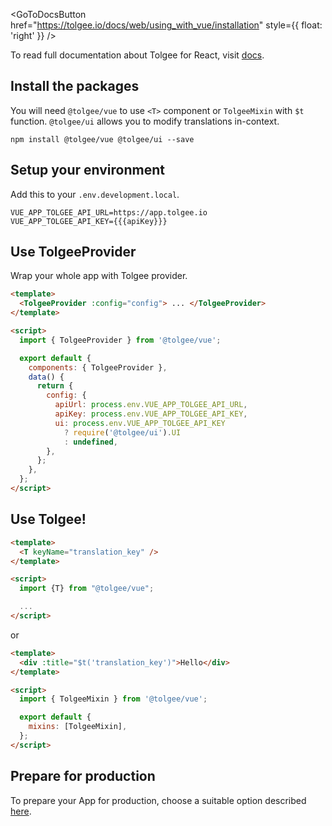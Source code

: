 
<GoToDocsButton
  href="https://tolgee.io/docs/web/using_with_vue/installation"
  style={{ float: 'right' }}
/>

To read full documentation about Tolgee for React, visit [docs](https://tolgee.io/docs/web/using_with_vue/installation).

## Install the packages

You will need `@tolgee/vue` to use `<T>` component or `TolgeeMixin` with `$t` function. `@tolgee/ui` allows you to modify
translations in-context.

```
npm install @tolgee/vue @tolgee/ui --save
```

## Setup your environment

Add this to your `.env.development.local`.

```dotenv
VUE_APP_TOLGEE_API_URL=https://app.tolgee.io
VUE_APP_TOLGEE_API_KEY={{{apiKey}}}
```

## Use TolgeeProvider

Wrap your whole app with Tolgee provider.

```html
<template>
  <TolgeeProvider :config="config"> ... </TolgeeProvider>
</template>

<script>
  import { TolgeeProvider } from '@tolgee/vue';

  export default {
    components: { TolgeeProvider },
    data() {
      return {
        config: {
          apiUrl: process.env.VUE_APP_TOLGEE_API_URL,
          apiKey: process.env.VUE_APP_TOLGEE_API_KEY,
          ui: process.env.VUE_APP_TOLGEE_API_KEY
            ? require('@tolgee/ui').UI
            : undefined,
        },
      };
    },
  };
</script>
```

## Use Tolgee!

```html
<template>
  <T keyName="translation_key" />
</template>

<script>
  import {T} from "@tolgee/vue";

  ...
</script>
```

or

```html
<template>
  <div :title="$t('translation_key')">Hello</div>
</template>

<script>
  import { TolgeeMixin } from '@tolgee/vue';

  export default {
    mixins: [TolgeeMixin],
  };
</script>
```

## Prepare for production

To prepare your App for production, choose a suitable option described
[here](https://tolgee.io/docs/web/using_with_vue/preparing_for_production).
